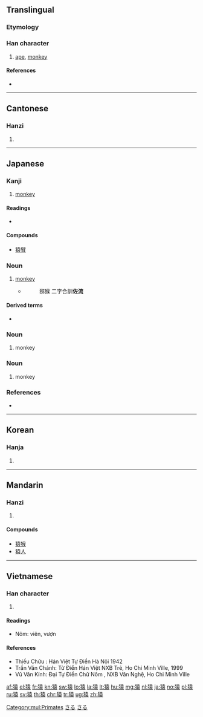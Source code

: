 {{also|猨}}
==Translingual==

===Etymology===
{{Han compound|犬|alt1=犭|袁|ls=psc|c1=s|c2=p}}

===Han character===
{{Han char|rn=94|rad=犬|as=10|sn=13|four=44232|canj=KHGRV|ids=⿰犭袁}}

# [[ape]], [[monkey]]

====References====
* {{Han ref|kx=0716.190|dkj=20584|dj=1128.090|hdz=21361.150|uh=733F|ud=29503|bh=B7E1|bd=47073}}

[[Category:mul:Primates]]

----

==Cantonese==

===Hanzi===
{{yue-hanzi|jyut=jyun4|y=yun4}}

# {{defn|lang=yue|sort=犬10}}

----

==Japanese==

===Kanji===
{{ja-kanji|grade=c|rs=犬10}}

# [[monkey]]

====Readings====
* {{ja-readings|goon=[[おん]] (on)|kanon=[[えん]] (en)|kun=[[さる]] (saru)}}

====Compounds====
* [[猿臂]]

===Noun===
{{ja-noun|さる}}

# [[monkey]]
#* {{RQ:Konkōmyō Saishōōkyō Ongi|10 (back)}}
#*: 猕猴 二字合訓'''佐流'''

====Derived terms====
* {{ja-r|猿も木から落ちる|さる も き から おちる}}

===Noun===
{{ja-noun|まし}}

# {{label|ja|archaic|sort=まし}} monkey

===Noun===
{{ja-noun|ましら}}

# {{label|ja|archaic|sort=ましら}} monkey

===References===
* {{R:Konkōmyō Saishōōkyō Ongi}}

[[Category:1000 Japanese basic words|さる]]
[[Category:ja:Primates|さる]]

----

==Korean==

===Hanja===
{{ko-hanja|hangeul=원|eumhun=|rv=won|mr=wŏn|y=wen}}

# {{defn|lang=ko|sort=犬10}}

----

==Mandarin==

===Hanzi===
{{cmn-hanzi|pin=[[yuán]] ([[yuan2]])|wg=yüan<sup>2</sup>}}

# {{defn|lang=cmn|sort=犬10}}

====Compounds====
* [[猿猴]]
* [[猿人]]

----

==Vietnamese==

===Han character===
{{vi-hantu|[[viên]], [[vượn]], [[ươi]]|rs=犬10}}

# {{defn|lang=vi|sort=犬10}}

====Readings====
* Nôm: viên, vượn

====References====
* Thiều Chửu : Hán Việt Tự Điển Hà Nội 1942
* Trần Văn Chánh: Từ Điển Hán Việt NXB Trẻ, Ho Chi Minh Ville, 1999
* Vũ Văn Kính: Đại Tự Điển Chữ Nôm , NXB Văn Nghệ, Ho Chi Minh Ville

[[af:猿]]
[[el:猿]]
[[fr:猿]]
[[kn:猿]]
[[sw:猿]]
[[lo:猿]]
[[la:猿]]
[[lt:猿]]
[[hu:猿]]
[[mg:猿]]
[[nl:猿]]
[[ja:猿]]
[[no:猿]]
[[pl:猿]]
[[ru:猿]]
[[sv:猿]]
[[th:猿]]
[[chr:猿]]
[[tr:猿]]
[[ug:猿]]
[[zh:猿]]